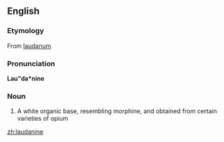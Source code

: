==English==

===Etymology===
From [[laudanum]]

===Pronunciation===
'''Lau"da*nine'''
{{rfp}}

===Noun===
{{en-noun|-}}

# {{chemistry}} A white organic base, resembling morphine, and obtained from certain varieties of opium

[[zh:laudanine]]